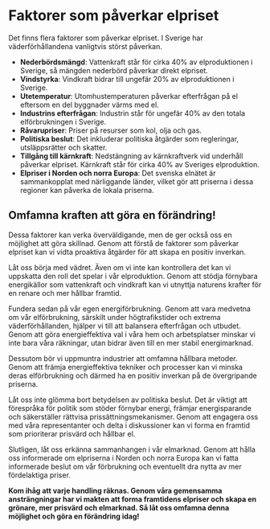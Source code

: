 Faktorer som påverkar elpriset
==============================

Det finns flera faktorer som påverkar elpriset. I Sverige har väderförhållandena vanligtvis störst påverkan.

*   **Nederbördsmängd**: Vattenkraft står för cirka 40% av elproduktionen i Sverige, så mängden nederbörd påverkar direkt elpriset.
*   **Vindstyrka**: Vindkraft bidrar till ungefär 20% av elproduktionen i Sverige.
*   **Utetemperatur**: Utomhustemperaturen påverkar efterfrågan på el eftersom en del byggnader värms med el.
*   **Industrins efterfrågan**: Industrin står för ungefär 40% av den totala elförbrukningen i Sverige.
*   **Råvarupriser**: Priser på resurser som kol, olja och gas.
*   **Politiska beslut**: Det inkluderar politiska åtgärder som regleringar, utsläppsrätter och skatter.
*   **Tillgång till kärnkraft**: Nedstängning av kärnkraftverk vid underhåll påverkar elpriset. Kärnkraft står för cirka 40% av Sveriges elproduktion.
*   **Elpriser i Norden och norra Europa**: Det svenska elnätet är sammankopplat med närliggande länder, vilket gör att priserna i dessa regioner kan påverka de lokala priserna.

Omfamna kraften att göra en förändring!
---------------------------------------

Dessa faktorer kan verka överväldigande, men de ger också oss en möjlighet att göra skillnad. Genom att förstå de faktorer som påverkar elpriset kan vi vidta proaktiva åtgärder för att skapa en positiv inverkan.

Låt oss börja med vädret. Även om vi inte kan kontrollera det kan vi uppskatta den roll det spelar i vår elproduktion. Genom att stödja förnybara energikällor som vattenkraft och vindkraft kan vi utnyttja naturens krafter för en renare och mer hållbar framtid.

Fundera sedan på vår egen energiförbrukning. Genom att vara medvetna om vår elförbrukning, särskilt under högtrafikstider och extrema väderförhållanden, hjälper vi till att balansera efterfrågan och utbudet. Genom att göra energieffektiva val i våra hem och arbetsplatser minskar vi inte bara våra räkningar, utan bidrar även till en mer stabil energimarknad.

Dessutom bör vi uppmuntra industrier att omfamna hållbara metoder. Genom att främja energieffektiva tekniker och processer kan vi minska deras elförbrukning och därmed ha en positiv inverkan på de övergripande priserna.

Låt oss inte glömma bort betydelsen av politiska beslut. Det är viktigt att förespråka för politik som stöder förnybar energi, främjar energisparande och säkerställer rättvisa prissättningsmekanismer. Genom att engagera oss med våra representanter och delta i diskussioner kan vi forma en framtid som prioriterar prisvärd och hållbar el.

Slutligen, låt oss erkänna sammanhangen i vår elmarknad. Genom att hålla oss informerade om elpriserna i Norden och norra Europa kan vi fatta informerade beslut om vår förbrukning och eventuellt dra nytta av mer fördelaktiga priser.

**Kom ihåg att varje handling räknas. Genom våra gemensamma ansträngningar har vi makten att forma framtidens elpriser och skapa en grönare, mer prisvärd och elmarknad. Så låt oss omfamna denna möjlighet och göra en förändring idag!**